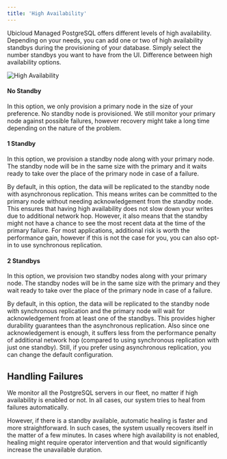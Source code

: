 ```yaml
---
title: 'High Availability'
---
```


Ubicloud Managed PostgreSQL offers different levels of high availability. Depending on your needs, you can add one or two of high availability standbys during the provisioning of your database. Simply select the number standbys you want to have from the UI. Difference between high availability options.

![High Availability](/managed-postgresql/high-availability-1.png)

#### No Standby

In this option, we only provision a primary node in the size of your preference. No standby node is provisioned. We still monitor your primary node against possible failures, however recovery might take a long time depending on the nature of the problem.

#### 1 Standby

In this option, we provision a standby node along with your primary node. The standby node will be in the same size with the primary and it waits ready to take over the place of the primary node in case of a failure.

By default, in this option, the data will be replicated to the standby node with asynchronous replication. This means writes can be committed to the primary node without needing acknowledgement from the standby node. This ensures that having high availability does not slow down your writes due to additional network hop. However, it also means that the standby might not have a chance to see the most recent data at the time of the primary failure. For most applications, additional risk is worth the performance gain, however if this is not the case for you, you can also opt-in to use synchronous replication.

#### 2 Standbys

In this option, we provision two standby nodes along with your primary node. The standby nodes will be in the same size with the primary and they wait ready to take over the place of the primary node in case of a failure.

By default, in this option, the data will be replicated to the standby node with synchronous replication and the primary node will wait for acknowledgement from at least one of the standbys. This provides higher durability guarantees than the asynchronous replication. Also since one acknowledgement is enough, it suffers less from the performance penalty of additional network hop (compared to using synchronous replication with just one standby). Still, if you prefer using asynchronous replication, you can change the default configuration.

## Handling Failures

We monitor all the PostgreSQL servers in our fleet, no matter if high availability is enabled or not. In all cases, our system tries to heal from failures automatically.

However, if there is a standby available, automatic healing is faster and more straightforward. In such cases, the system usually recovers itself in the matter of a few minutes. In cases where high availability is not enabled, healing might require operator intervention and that would significantly increase the unavailable duration.